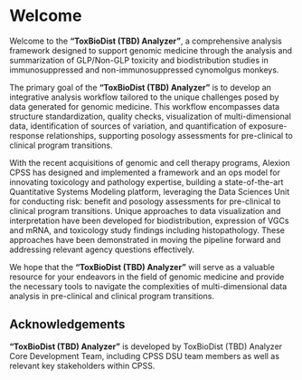 # Welcome {.unnumbered}

Welcome to the **"ToxBioDist (TBD) Analyzer"**, a comprehensive analysis framework designed to support genomic medicine through the analysis and summarization of GLP/Non-GLP toxicity and biodistribution studies in immunosuppressed and non-immunosuppressed cynomolgus monkeys.

The primary goal of the **"ToxBioDist (TBD) Analyzer"** is to develop an integrative analysis workflow tailored to the unique challenges posed by data generated for genomic medicine. This workflow encompasses data structure standardization, quality checks, visualization of multi-dimensional data, identification of sources of variation, and quantification of exposure-response relationships, supporting posology assessments for pre-clinical to clinical program transitions.

With the recent acquisitions of genomic and cell therapy programs, Alexion CPSS has designed and implemented a framework and an ops model for innovating toxicology and pathology expertise, building a state-of-the-art Quantitative Systems Modeling platform, leveraging the Data Sciences Unit for conducting risk: benefit and posology assessments for pre-clinical to clinical program transitions. Unique approaches to data visualization and interpretation have been developed for biodistribution, expression of VGCs and mRNA, and toxicology study findings including histopathology. These approaches have been demonstrated in moving the pipeline forward and addressing relevant agency questions effectively.

We hope that the **"ToxBioDist (TBD) Analyzer"** will serve as a valuable resource for your endeavors in the field of genomic medicine and provide the necessary tools to navigate the complexities of multi-dimensional data analysis in pre-clinical and clinical program transitions.

## Acknowledgements {.unnumbered}

**"ToxBioDist (TBD) Analyzer"** is developed by ToxBioDist (TBD) Analyzer Core Development Team, including CPSS DSU team members as well as relevant key stakeholders within CPSS.